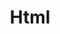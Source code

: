 ---
title: "Html"
meta_desc: "Explore the fundamentals of HTML in this quick overview. Discover essential concepts and practical tips to kickstart your journey into web development with ease!"
---
